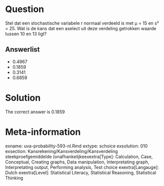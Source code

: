 Question
========

Stel dat een stochastische variabele r normaal verdeeld is met µ = 15 en s² = 25. Wat is de kans dat een aselect uit deze verdeling getrokken waarde tussen 10 en 13 ligt? 

Answerlist
----------
* 0.4967
* 0.1859
* 0.3141
* 0.6859

Solution
========

The correct answer is  0.1859 

Meta-information
================
exname: uva-probability-593-nl.Rmd 
extype: schoice 
exsolution: 010 
exsection: Kansrekening/Kansverdeling/Kansverdeling steekproefgemiddelde (onafhankelijkeexextra[Type]: Calculation, Case, Conceptual, Creating graphs, Data manipulation, Interpretating graph, Interpretating output, Performing analysis, Test choice 
exextra[Langauge]: Dutch 
exextra[Level]: Statistical Literacy, Statistical Reasoning, Statistical Thinking 
